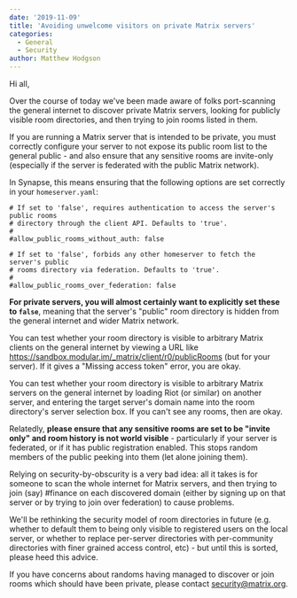 ```yaml
---
date: '2019-11-09'
title: 'Avoiding unwelcome visitors on private Matrix servers'
categories:
  - General
  - Security
author: Matthew Hodgson
---
```


Hi all,

Over the course of today we've been made aware of folks port-scanning the
general internet to discover private Matrix servers, looking for publicly
visible room directories, and then trying to join rooms listed in them.

If you are running a Matrix server that is intended to be private, you must correctly
configure your server to not expose its public room list to the general public -
and also ensure that any sensitive rooms are invite-only (especially if the
server is federated with the public Matrix network).

In Synapse, this means ensuring that the following options are set correctly in
your `homeserver.yaml`:

```
# If set to 'false', requires authentication to access the server's public rooms
# directory through the client API. Defaults to 'true'.
#
#allow_public_rooms_without_auth: false

# If set to 'false', forbids any other homeserver to fetch the server's public
# rooms directory via federation. Defaults to 'true'.
#
#allow_public_rooms_over_federation: false
```

**For private servers, you will almost certainly want to explicitly set these to
`false`**, meaning that the server's "public" room directory is hidden from the
general internet and wider Matrix network.

You can test whether your room directory is visible to arbitrary Matrix clients
on the general internet by viewing a URL like
https://sandbox.modular.im/_matrix/client/r0/publicRooms (but for your server). 
If it gives a "Missing access token" error, you are okay.

You can test whether your room directory is visible to arbitrary Matrix servers
on the general internet by loading Riot (or similar) on another server, and
entering the target server's domain name into the room directory's server
selection box.  If you can't see any rooms, then are okay.

Relatedly, **please ensure that any sensitive rooms are set to be "invite only"
and room history is not world visible** - particularly if your server is
federated, or if it has public registration enabled.  This stops random
members of the public peeking into them (let alone joining them).

Relying on security-by-obscurity is a very bad idea: all it takes is for someone
to scan the whole internet for Matrix servers, and then trying to join (say)
#finance on each discovered domain (either by signing up on that
server or by trying to join over federation) to cause problems.

We'll be rethinking the security model of room directories in future (e.g.
whether to default them to being only visible to registered users on the local
server, or whether to replace per-server directories with per-community
directories with finer grained access control, etc) - but until this is sorted,
please heed this advice.

If you have concerns about randoms having managed to discover or join rooms
which should have been private, please contact security@matrix.org.


